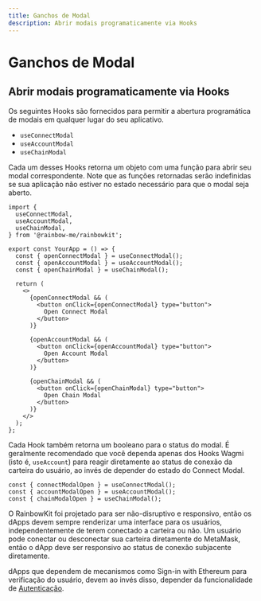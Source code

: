 ```yaml
---
title: Ganchos de Modal
description: Abrir modais programaticamente via Hooks
---
```


# Ganchos de Modal

## Abrir modais programaticamente via Hooks

Os seguintes Hooks são fornecidos para permitir a abertura programática de modais em qualquer lugar do seu aplicativo.

- `useConnectModal`
- `useAccountModal`
- `useChainModal`

Cada um desses Hooks retorna um objeto com uma função para abrir seu modal correspondente. Note que as funções retornadas serão indefinidas se sua aplicação não estiver no estado necessário para que o modal seja aberto.

```tsx
import {
  useConnectModal,
  useAccountModal,
  useChainModal,
} from '@rainbow-me/rainbowkit';

export const YourApp = () => {
  const { openConnectModal } = useConnectModal();
  const { openAccountModal } = useAccountModal();
  const { openChainModal } = useChainModal();

  return (
    <>
      {openConnectModal && (
        <button onClick={openConnectModal} type="button">
          Open Connect Modal
        </button>
      )}

      {openAccountModal && (
        <button onClick={openAccountModal} type="button">
          Open Account Modal
        </button>
      )}

      {openChainModal && (
        <button onClick={openChainModal} type="button">
          Open Chain Modal
        </button>
      )}
    </>
  );
};
```

Cada Hook também retorna um booleano para o status do modal. É geralmente recomendado que você dependa apenas dos Hooks Wagmi (isto é, `useAccount`) para reagir diretamente ao status de conexão da carteira do usuário, ao invés de depender do estado do Connect Modal.

```tsx
const { connectModalOpen } = useConnectModal();
const { accountModalOpen } = useAccountModal();
const { chainModalOpen } = useChainModal();
```

O RainbowKit foi projetado para ser não-disruptivo e responsivo, então os dApps devem sempre renderizar uma interface para os usuários, independentemente de terem conectado a carteira ou não. Um usuário pode conectar ou desconectar sua carteira diretamente do MetaMask, então o dApp deve ser responsivo ao status de conexão subjacente diretamente.

dApps que dependem de mecanismos como Sign-in with Ethereum para verificação do usuário, devem ao invés disso, depender da funcionalidade de [Autenticação](/docs/authentication).
